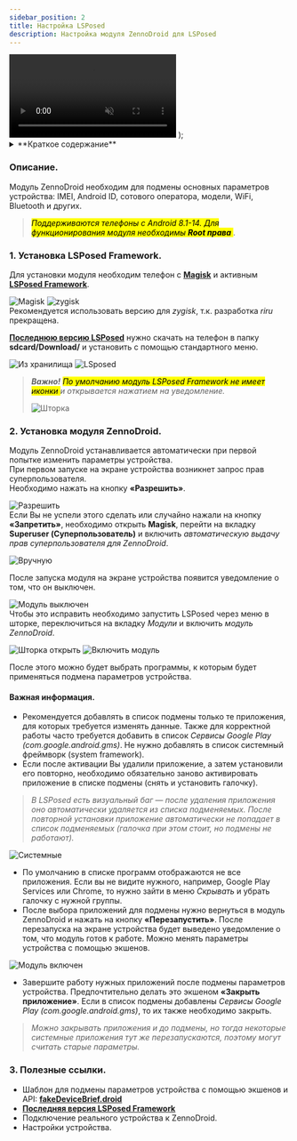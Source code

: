 ```yaml
---
sidebar_position: 2
title: Настройка LSPosed
description: Настройка модуля ZennoDroid для LSPosed
---
```


  <video controls playsInline muted preload="auto" className='docsVideo'>
    <source src={source} type="video/mp4" />
</video>
);

<details>
<summary>**Краткое содержание**</summary>
<!--All you need is a blank line-->

    + Установка **LSPosed Framework**.
    + Установка **модуля ZennoDroid**.  
    + Полезные ссылки.
</details>

### Описание. 
Модуль ZennoDroid необходим для подмены основных параметров устройства: IMEI, Android ID, сотового оператора, модели, WiFi, Bluetooth и других.  
> *<mark>Поддерживаются телефоны с Android 8.1-14. Для функционирования модуля необходимы **Root права** </mark>.*  
### 1. Установка LSPosed Framework.    
Для установки модуля необходим телефон с [**Magisk**](https://github.com/topjohnwu/Magisk) и активным [**LSPosed Framework**](https://github.com/LSPosed/LSPosed).  

![Magisk](./assets/LSPosed/LSPosed_pic1.png) ![zygisk](./assets/LSPosed/LSPosed_pic2.png)  
Рекомендуется использовать версию для *zygisk*, т.к. разработка *riru* прекращена.  

[**Последнюю версию LSPosed**](https://github.com/LSPosed/LSPosed/releases/tag/v1.9.2) нужно скачать на телефон в папку **sdcard/Download/** и установить с помощью стандартного меню.  

![Из хранилища](./assets/LSPosed/LSPosed_pic3.png) ![LSposed](./assets/LSPosed/LSPosed_pic4.png)  
> ***Важно!** <mark> По умолчанию модуль LSPosed Framework не имеет иконки </mark> и открывается нажатием на уведомление.*  
> 
> ![Шторка](./assets/LSPosed/LSPosed_pic5.png)
### 2. Установка модуля ZennoDroid.  
Модуль ZennoDroid устанавливается автоматически при первой попытке изменить параметры устройства.  
При первом запуске на экране устройства возникнет запрос прав суперпользователя.  
Необходимо нажать на кнопку **«Разрешить»**.  

![Разрешить](./assets/LSPosed/LSPosed_pic6.png)  
Если Вы не успели этого сделать или случайно нажали на кнопку **«Запретить»**, необходимо открыть **Magisk**, перейти на вкладку **Superuser (Суперпользователь)** и включить *автоматическую выдачу прав суперпользователя для ZennoDroid*.  

![Вручную](./assets/LSPosed/LSPosed_pic7.png)  

После запуска модуля на экране устройства появится уведомление о том, что он выключен.  

![Модуль выключен](./assets/LSPosed/LSPosed_pic8.png)  
Чтобы это исправить необходимо запустить LSPosed через меню в шторке, переключиться на вкладку *Модули* и включить *модуль ZennoDroid*.    

 ![Шторка открыть](./assets/LSPosed/LSPosed_pic9.png) ![Включить модуль](./assets/LSPosed/LSPosed_pic10.png) 

После этого можно будет выбрать программы, к которым будет применяться подмена параметров устройства.  

#### Важная информация.  
- Рекомендуется добавлять в список подмены только те приложения, для которых требуется изменять данные. Также для корректной работы часто требуется добавить в список *Сервисы Google Play (com.google.android.gms)*. Не нужно добавлять в список системный фреймворк (system framework).  
- Если после активации Вы удалили приложение, а затем установили его повторно, необходимо обязательно заново активировать приложение в списке подмены (снять и установить галочку).  
> *В LSPosed есть визуальный баг — после удаления приложения оно автоматически удаляется из списка подменяемых. После повторной установки приложение автоматически не попадает в список подменяемых (галочка при этом стоит, но подмены не работают).*  

![Системные](./assets/LSPosed/LSPosed_pic11.png)
- По умолчанию в списке программ отображаются не все приложения. Если вы не видите нужного, например, Google Play Services или Chrome, то нужно зайти в меню *Скрывать* и убрать галочку с нужной группы.  
- После выбора приложений для подмены нужно вернуться в модуль ZennoDroid и нажать на кнопку **«Перезапустить»**. После перезапуска на экране устройства будет выведено уведомление о том, что модуль готов к работе. Можно менять параметры устройства с помощью экшенов.  

![Модуль включен](./assets/LSPosed/LSPosed_pic12.png)
- Завершите работу нужных приложений после подмены параметров устройства. Предпочтительно делать это экшеном **«Закрыть приложение»**. Если в список подмены добавлены *Сервисы Google Play (com.google.android.gms)*, то их также необходимо закрыть.  
> *Можно закрывать приложения и до подмены, но тогда некоторые системные приложения тут же перезапускаются, поэтому могут считать старые параметры.*  

### 3. Полезные ссылки.  
- Шаблон для подмены параметров устройства с помощью экшенов и API: [**fakeDeviceBrief.droid**](https://www.dropbox.com/scl/fi/xkyhg4e72l9su4xvqsdn9/fakeDeviceBrief.droid?rlkey=583ltzuficlyh0kxrma83qodb&dl=0)  
- [**Последняя версия LSPosed Framework**](https://github.com/LSPosed/LSPosed/releases/tag/v1.9.2)  
- Подключение реального устройства к ZennoDroid.  
- Настройки устройства.

 